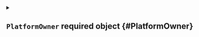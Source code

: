 


<details className="config-field" data-expandable="true">
<summary>

## `PlatformOwner` <span className="config-field-required" data-required="true">required</span> <span className="config-field-type">object</span> <span className="config-field-default"></span> <span className="config-field-enum"></span> {#PlatformOwner}



</summary>




<details className="config-field" data-expandable="false" open>
<summary>

### `user` <span className="config-field-required" data-required="true">required</span> <span className="config-field-type">string</span> <span className="config-field-default"></span> <span className="config-field-enum"></span> {#PlatformOwner-user}

User is the user id within the platform. This is mutually exclusive with team.

</summary>



</details>



<details className="config-field" data-expandable="false" open>
<summary>

### `team` <span className="config-field-required" data-required="true">required</span> <span className="config-field-type">string</span> <span className="config-field-default"></span> <span className="config-field-enum"></span> {#PlatformOwner-team}

Team is the team id within the platform. This is mutually exclusive with user.

</summary>



</details>


</details>
